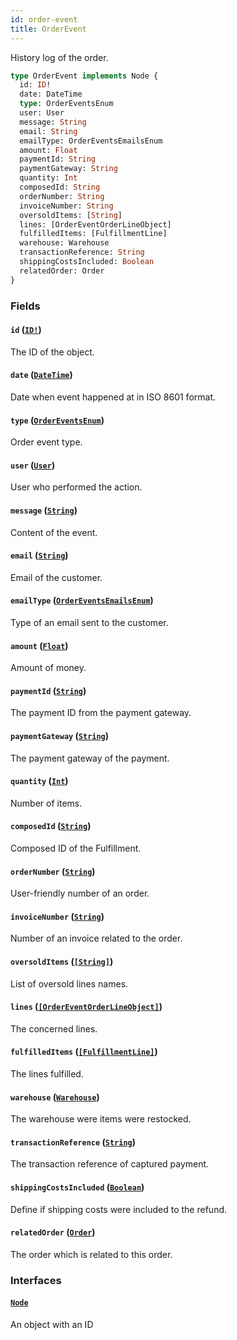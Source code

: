 ```yaml
---
id: order-event
title: OrderEvent
---
```


History log of the order.

```graphql
type OrderEvent implements Node {
  id: ID!
  date: DateTime
  type: OrderEventsEnum
  user: User
  message: String
  email: String
  emailType: OrderEventsEmailsEnum
  amount: Float
  paymentId: String
  paymentGateway: String
  quantity: Int
  composedId: String
  orderNumber: String
  invoiceNumber: String
  oversoldItems: [String]
  lines: [OrderEventOrderLineObject]
  fulfilledItems: [FulfillmentLine]
  warehouse: Warehouse
  transactionReference: String
  shippingCostsIncluded: Boolean
  relatedOrder: Order
}
```

### Fields

#### `id` ([`ID!`](/developer/api-reference/scalars/id.mdx))

The ID of the object.

#### `date` ([`DateTime`](/developer/api-reference/scalars/date-time.mdx))

Date when event happened at in ISO 8601 format.

#### `type` ([`OrderEventsEnum`](/developer/api-reference/enums/order-events-enum.mdx))

Order event type.

#### `user` ([`User`](/developer/api-reference/objects/user.mdx))

User who performed the action.

#### `message` ([`String`](/developer/api-reference/scalars/string.mdx))

Content of the event.

#### `email` ([`String`](/developer/api-reference/scalars/string.mdx))

Email of the customer.

#### `emailType` ([`OrderEventsEmailsEnum`](/developer/api-reference/enums/order-events-emails-enum.mdx))

Type of an email sent to the customer.

#### `amount` ([`Float`](/developer/api-reference/scalars/float.mdx))

Amount of money.

#### `paymentId` ([`String`](/developer/api-reference/scalars/string.mdx))

The payment ID from the payment gateway.

#### `paymentGateway` ([`String`](/developer/api-reference/scalars/string.mdx))

The payment gateway of the payment.

#### `quantity` ([`Int`](/developer/api-reference/scalars/int.mdx))

Number of items.

#### `composedId` ([`String`](/developer/api-reference/scalars/string.mdx))

Composed ID of the Fulfillment.

#### `orderNumber` ([`String`](/developer/api-reference/scalars/string.mdx))

User-friendly number of an order.

#### `invoiceNumber` ([`String`](/developer/api-reference/scalars/string.mdx))

Number of an invoice related to the order.

#### `oversoldItems` ([`[String]`](/developer/api-reference/scalars/string.mdx))

List of oversold lines names.

#### `lines` ([`[OrderEventOrderLineObject]`](/developer/api-reference/objects/order-event-order-line-object.mdx))

The concerned lines.

#### `fulfilledItems` ([`[FulfillmentLine]`](/developer/api-reference/objects/fulfillment-line.mdx))

The lines fulfilled.

#### `warehouse` ([`Warehouse`](/developer/api-reference/objects/warehouse.mdx))

The warehouse were items were restocked.

#### `transactionReference` ([`String`](/developer/api-reference/scalars/string.mdx))

The transaction reference of captured payment.

#### `shippingCostsIncluded` ([`Boolean`](/developer/api-reference/scalars/boolean.mdx))

Define if shipping costs were included to the refund.

#### `relatedOrder` ([`Order`](/developer/api-reference/objects/order.mdx))

The order which is related to this order.

### Interfaces

#### [`Node`](/developer/api-reference/interfaces/node.mdx)

An object with an ID
